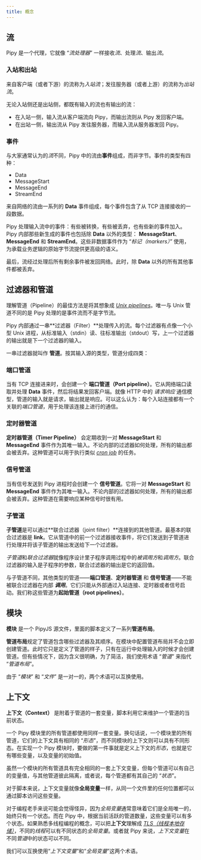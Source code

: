 ```yaml
---
title: 概念
---
```



## 流

Pipy 是一个代理，它就像 “*流处理器*” 一样接收*流*、处理*流*、输出*流*。

### 入站和出站

来自客户端（或者下游）的流称为*入站流*；发往服务器（或者上游）的流称为*出站流*。

<div style="text-align: center">
  <SvgStreams/>
</div>

无论入站侧还是出站侧，都既有输入的流也有输出的流：

* 在入站一侧，输入流从客户端流向 Pipy，而输出流则从 Pipy 发回客户端。
* 在出站一侧，输出流从 Pipy 发往服务器，而输入流从服务器发回 Pipy。

### 事件

与大家通常认为的*流*不同，Pipy 中的流由**事件**组成，而非字节。事件的类型有四种：

* Data
* MessageStart
* MessageEnd
* StreamEnd

来自网络的流由一系列的 **Data** 事件组成，每个事件包含了从 TCP 连接接收的一段数据。

<div style="text-align: center">
  <SvgStreamInput/>
</div>

Pipy 处理输入流中的事件：有些被转换，有些被丢弃，也有些新的事件加入。Pipy 内部那些新生成的事件也包括除 **Data** 以外的类型： **MessageStart**、**MessageEnd** 和 **StreamEnd**。这些非数据事件作为 “_标记（markers）_” 使用，为承载业务逻辑的原始字节流提供更高级的语义。

<div style="text-align: center">
  <SvgStreamTransform/>
</div>

最后，流经过处理后所有剩余事件被发回网络。此时，除 **Data** 以外的所有其他事件都被丢弃。

<div style="text-align: center">
  <SvgStreamOutput/>
</div>

## 过滤器和管道

理解管道（Pipeline）的最佳方法是将其想象成 [_Unix pipelines_](https://en.wikipedia.org/wiki/Pipeline_(Unix))。唯一与 Unix 管道不同的是 Pipy 处理的是事件流而不是字节流。

Pipy 内部通过一串**过滤器（Filter）**处理传入的流。每个过滤器有点像一个小型 Unix 进程，从标准输入（stdin）读、往标准输出（stdout）写，上一个过滤器的输出就是下一个过滤器的输入。

<div style="text-align: center">
  <SvgPipelineFilters/>
</div>

一串过滤器就叫作 **管道**。按其输入源的类型，管道分成四类：

### 端口管道

当有 TCP 连接进来时，会创建一个 **端口管道（Port pipeline）**。它从网络端口读取并处理 **Data** 事件，然后将结果发回客户端。就像 HTTP 中的 *_请求响应_* 通信模型，管道的输入就是请求，输出就是响应。可以这么认为：每个入站连接都有一个关联的*端口管道*，用于处理该连接上进行的通信。

### 定时器管道

**定时器管道（Timer Pipeline）** 会定期收到一对 **MessageStart** 和 **MessageEnd** 事件作为其唯一输入。不论内部的过滤器如何处理，所有的输出都会被丢弃。这种管道可以用于执行类似 [_cron job_](https://en.wikipedia.org/wiki/Cron) 的任务。

### 信号管道

当有信号发送到 Pipy 进程时会创建一个 **信号管道**。它将一对 **MessageStart** 和 **MessageEnd** 事件作为其唯一输入。不论内部的过滤器如何处理，所有的输出都会被丢弃。这种管道在需要响应某种信号时很有用。

### 子管道

**子管道**是可以通过**联合过滤器（joint filter）**连接到的其他管道。最基本的联合过滤器是 **link**。它从管道中的前一个过滤器接收事件，将它们发送到子管道进行处理并将该子管道的输出发送给下一个过滤器。

<div style="text-align: center">
  <SvgSubPipeline/>
</div>

*子管道*和*联合过滤器*就像程序设计里子程序调用过程中的*被调用方*和*调用方*。联合过滤器的输入是子程序的参数，联合过滤器的输出是它的返回值。

与子管道不同，其他类型的管道——**端口管道**、**定时器管道** 和 **信号管道**——不能被联合过滤器在内部 **_调用_**。它们只能从外部通过入站连接、定时器或者信号启动。我们称这些管道为**起始管道（root pipelines）**。

## 模块

**模块** 是一个 PipyJS 源文件，里面的脚本定义了一系列**管道布局**。

**管道布局**规定了管道包含哪些过滤器及其顺序。在模块中配置管道布局并不会立即创建管道。此时它只是定义了管道的样子，只有在运行中处理输入的时候才会创建管道。但有些情况下，因为含义很明确，为了简洁，我们使用术语 “*管道*” 来指代 “*管道布局*”。

由于 “*模块*” 和 “*文件*” 是一对一的，两个术语可以互换使用。

## 上下文

**上下文（Context）** 是附着于管道的一套变量，脚本利用它来维护一个管道的当前状态。

一个 Pipy 模块里的所有管道都使用同样一套变量。换句话说，一个模块里的所有管道，它们的上下文具有相同的 “*形态*”，而不同模块的上下文则可以具有不同形态。在实现一个 Pipy 模块时，要做的第一件事就是定义上下文的*形态*，也就是它有哪些变量，以及变量的初始值。

虽然一个模块的所有管道具有完全相同的一套上下文变量，但每个管道可以有自己的变量值，与其他管道彼此隔离，或者说，每个管道都有其自己的 “*状态*”。

<div style="text-align: center">
  <SvgModulePipelineContext/>
</div>

对于脚本来说，上下文变量就像**全局变量**一样，从同一个文件里的任何位置都可以通过脚本访问这些变量。

对于编程老手来说可能会觉得怪异，因为*全局变量*通常意味着它们是全局唯一的，始终只有一个状态。而在 Pipy 中，根据当前活跃的管道数量，这些变量可以有多个状态。如果熟悉多线程编程的概念，可以把**上下文**理解成 [*TLS（线程本地存储）*](https://en.wikipedia.org/wiki/Thread-local_storage)，不同的*线程*可以有不同状态的*全局变量*。或者就 Pipy 来说，*上下文变量*在不同*管道*中的状态可以不同。

我们可以互换使用“*上下文变量*”和“*全局变量*”这两个术语。
